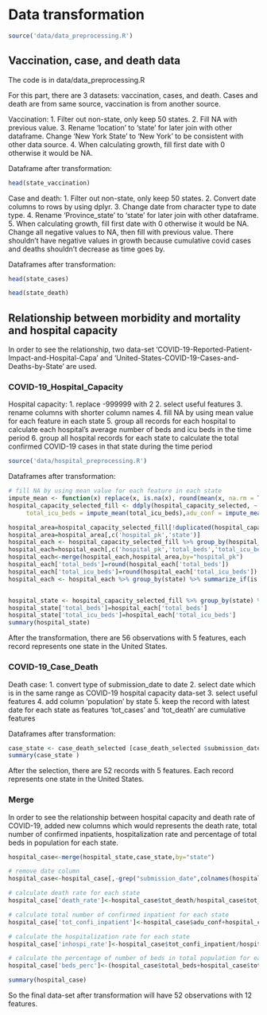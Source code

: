# Data transformation

```r
source('data/data_preprocessing.R')
```

## Vaccination, case, and death data
The code is in data/data_preprocessing.R

For this part, there are 3 datasets: vaccination, cases, and death. Cases and death are from same source, vaccination is from another source.

Vaccination:
1. Filter out non-state, only keep 50 states. 
2. Fill NA with previous value.
3. Rename 'location' to 'state' for later join with other dataframe. Change 'New York State' to 'New York' to be consistent with other data source.
4. When calculating growth, fill first date with 0 otherwise it would be NA.

Dataframe after transformation:
```r
head(state_vaccination)
```

Case and death:
1. Filter out non-state, only keep 50 states.
2. Convert date columns to rows by using dplyr.
3. Change date from character type to date type.
4. Rename 'Province_state' to 'state' for later join with other dataframe.
5. When calculating growth, fill first date with 0 otherwise it would be NA. Change all negative values to NA, then fill with previous value. There shouldn't have negative values in growth because cumulative covid cases and deaths shouldn't decrease as time goes by.

Dataframes after transformation:
```r
head(state_cases)

head(state_death)
```

## Relationship between morbidity and mortality and hospital capacity
In order to see the relationship, two data-set 'COVID-19-Reported-Patient-Impact-and-Hospital-Capa' and 'United-States-COVID-19-Cases-and-Deaths-by-State' are used.

### COVID-19_Hospital_Capacity

Hospital capacity:
1. replace -999999 with 2
2. select useful features
3. rename columns with shorter column names 
4. fill NA by using mean value for each feature in each state
5. group all records for each hospital to calculate each hospital's average number of beds and icu beds in the time period
6. group all hospital records for each state to calculate the total confirmed COVID-19 cases in that state during the time period

```r
source('data/hospital_preprocessing.R')
```

Dataframes after transformation:
```r
# fill NA by using mean value for each feature in each state
impute_mean <- function(x) replace(x, is.na(x), round(mean(x, na.rm = TRUE)))
hospital_capacity_selected_fill <- ddply(hospital_capacity_selected, ~ state, transform, total_beds = impute_mean(total_beds),
     total_icu_beds = impute_mean(total_icu_beds),adu_conf = impute_mean(adu_conf),ped_conf = impute_mean(ped_conf))
```

```r
hospital_area=hospital_capacity_selected_fill[!duplicated(hospital_capacity_selected_fill$hospital_pk), ]
hospital_area=hospital_area[,c('hospital_pk','state')]
hospital_each <- hospital_capacity_selected_fill %>% group_by(hospital_pk) %>% summarize_if(is.numeric,mean,na.rm = TRUE)
hospital_each=hospital_each[,c('hospital_pk','total_beds','total_icu_beds')]
hospital_each<-merge(hospital_each,hospital_area,by="hospital_pk")
hospital_each['total_beds']=round(hospital_each['total_beds'])
hospital_each['total_icu_beds']=round(hospital_each['total_icu_beds'])
hospital_each <- hospital_each %>% group_by(state) %>% summarize_if(is.numeric,sum,na.rm = TRUE)


hospital_state <- hospital_capacity_selected_fill %>% group_by(state) %>% summarize_if(is.numeric,sum,na.rm = TRUE)
hospital_state['total_beds']=hospital_each['total_beds']
hospital_state['total_icu_beds']=hospital_each['total_icu_beds']
summary(hospital_state)
```

After the transformation, there are 56 observations with 5 features, each record represents one state in the United States.


### COVID-19_Case_Death

Death case:
1. convert type of submission_date to date 
2. select date which is in the same range as COVID-19 hospital capacity data-set
3. select useful features
4. add column 'population' by state
5. keep the record with latest date for each state as features 'tot_cases' and 'tot_death' are cumulative features

Dataframes after transformation:
```r
case_state <- case_death_selected [case_death_selected $submission_date==end_date_hos,]
summary(case_state )
```

After the selection, there are 52 records with 5 features. Each record represents one state in the United States.

### Merge

In order to see the relationship between hospital capacity and death rate of COVID-19, added new columns which would represents the death rate, total number of confirmed inpatients, hospitalization rate and percentage of total beds in population for each state. 

```r
hospital_case<-merge(hospital_state,case_state,by="state")

# remove date column
hospital_case<-hospital_case[,-grep("submission_date",colnames(hospital_case))]

# calculate death rate for each state
hospital_case['death_rate']<-hospital_case$tot_death/hospital_case$tot_cases

# calculate total number of confirmed inpatient for each state
hospital_case['tot_confi_inpatient']<-hospital_case$adu_conf+hospital_case$ped_conf

# calculate the hospitalization rate for each state
hospital_case['inhospi_rate']<-hospital_case$tot_confi_inpatient/hospital_case$tot_cases

# calculate the percentage of number of beds in total population for each state
hospital_case['beds_perc']<-(hospital_case$total_beds+hospital_case$total_icu_beds)/hospital_case$population

summary(hospital_case)
```

So the final data-set after transformation will have 52 observations with 12 features.















